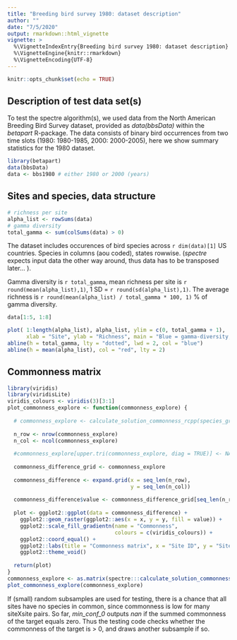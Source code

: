 ```yaml
---
title: "Breeding bird survey 1980: dataset description"
author: ""
date: "7/5/2020"
output: rmarkdown::html_vignette
vignette: >
  %\VignetteIndexEntry{Breeding bird survey 1980: dataset description}
  %\VignetteEngine{knitr::rmarkdown}
  %\VignetteEncoding{UTF-8}
---
```


```r
knitr::opts_chunk$set(echo = TRUE)
```

## Description of test data set(s)
To test the spectre algorithm(s), we used data from the North American Breeding Bird Survey dataset, provided as *data(bbsData)* within the *betapart* R-package. The data consists of binary bird occurrences from two time slots (1980: 1980-1985, 2000: 2000-2005), here we show summary statistics for the 1980 dataset.

```r
library(betapart)
data(bbsData)
data <- bbs1980 # either 1980 or 2000 (years)
```

## Sites and species, data structure



```r
# richness per site
alpha_list <- rowSums(data)
# gamma diversity
total_gamma <- sum(colSums(data) > 0)


```
The dataset includes occurences of bird species across `r dim(data)[1]` US countries. Species in columns (aou coded), states rowwise. (*spectre* expects input data the other way around, thus data has to be transposed later... ). 

Gamma diversity is `r total_gamma`, mean richness per site is `r round(mean(alpha_list),1) `, 1 SD = `r round(sd(alpha_list),1)`. The average richness is `r round(mean(alpha_list) / total_gamma * 100, 1)` % of gamma diversity.

```r

data[1:5, 1:8]

plot( 1:length(alpha_list), alpha_list, ylim = c(0, total_gamma + 1),
      xlab = "Site", ylab = "Richness", main = "Blue = gamma-diversity, red = mean(richness)")
abline(h = total_gamma, lty = "dotted", lwd = 2, col = "blue")
abline(h = mean(alpha_list), col = "red", lty = 2)
```

## Commonness matrix

```r
library(viridis)
library(viridisLite)
viridis_colours <- viridis(3)[3:1]
plot_commonness_explore <- function(commonness_explore) {
  
  # commonness_explore <- calculate_solution_commonness_rcpp(species_grid[[1]])
  
  n_row <- nrow(commonness_explore)
  n_col <- ncol(commonness_explore)
  
  #commonness_explore[upper.tri(commonness_explore, diag = TRUE)] <- NA
  
  commonness_difference_grid <- commonness_explore 
  
  commonness_difference <- expand.grid(x = seq_len(n_row), 
                                       y = seq_len(n_col))
  
  commonness_difference$value <- commonness_difference_grid[seq_len(n_row * n_col)]
  
  plot <- ggplot2::ggplot(data = commonness_difference) + 
    ggplot2::geom_raster(ggplot2::aes(x = x, y = y, fill = value)) + 
    ggplot2::scale_fill_gradientn(name = "Commonness", 
                                  colours = c(viridis_colours)) + 
    ggplot2::coord_equal() + 
    ggplot2::labs(title = "Commonness matrix", x = "Site ID", y = "Site ID")+
    ggplot2::theme_void()
  
  return(plot)
}
commonness_explore <- as.matrix(spectre:::calculate_solution_commonness_rcpp(data))
plot_commonness_explore(commonness_explore)

```

If (small) random subsamples are used for testing, there is a chance that all sites have no species in common, since commonness is low for many siteXsite pairs. So far, *min_conf_0* outputs *nan* if the summed commonness of the target equals zero. Thus the testing code checks whether the commonness of the target is > 0, and draws another subsample if so. 